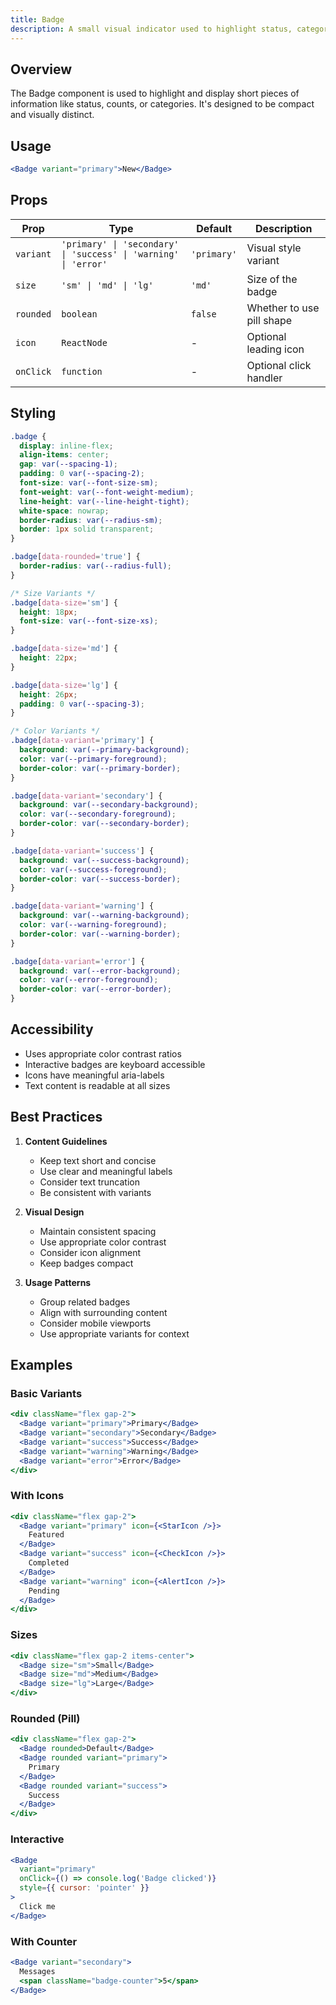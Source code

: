 ```yaml
---
title: Badge
description: A small visual indicator used to highlight status, categories, or counts.
---
```



## Overview

The Badge component is used to highlight and display short pieces of information like status, counts, or categories. It's designed to be compact and visually distinct.

## Usage

```jsx
<Badge variant="primary">New</Badge>
```

## Props

| Prop      | Type                                                            | Default     | Description               |
| --------- | --------------------------------------------------------------- | ----------- | ------------------------- |
| `variant` | `'primary' \| 'secondary' \| 'success' \| 'warning' \| 'error'` | `'primary'` | Visual style variant      |
| `size`    | `'sm' \| 'md' \| 'lg'`                                          | `'md'`      | Size of the badge         |
| `rounded` | `boolean`                                                       | `false`     | Whether to use pill shape |
| `icon`    | `ReactNode`                                                     | -           | Optional leading icon     |
| `onClick` | `function`                                                      | -           | Optional click handler    |

## Styling

```css
.badge {
  display: inline-flex;
  align-items: center;
  gap: var(--spacing-1);
  padding: 0 var(--spacing-2);
  font-size: var(--font-size-sm);
  font-weight: var(--font-weight-medium);
  line-height: var(--line-height-tight);
  white-space: nowrap;
  border-radius: var(--radius-sm);
  border: 1px solid transparent;
}

.badge[data-rounded='true'] {
  border-radius: var(--radius-full);
}

/* Size Variants */
.badge[data-size='sm'] {
  height: 18px;
  font-size: var(--font-size-xs);
}

.badge[data-size='md'] {
  height: 22px;
}

.badge[data-size='lg'] {
  height: 26px;
  padding: 0 var(--spacing-3);
}

/* Color Variants */
.badge[data-variant='primary'] {
  background: var(--primary-background);
  color: var(--primary-foreground);
  border-color: var(--primary-border);
}

.badge[data-variant='secondary'] {
  background: var(--secondary-background);
  color: var(--secondary-foreground);
  border-color: var(--secondary-border);
}

.badge[data-variant='success'] {
  background: var(--success-background);
  color: var(--success-foreground);
  border-color: var(--success-border);
}

.badge[data-variant='warning'] {
  background: var(--warning-background);
  color: var(--warning-foreground);
  border-color: var(--warning-border);
}

.badge[data-variant='error'] {
  background: var(--error-background);
  color: var(--error-foreground);
  border-color: var(--error-border);
}
```

## Accessibility

- Uses appropriate color contrast ratios
- Interactive badges are keyboard accessible
- Icons have meaningful aria-labels
- Text content is readable at all sizes

## Best Practices

1. **Content Guidelines**

   - Keep text short and concise
   - Use clear and meaningful labels
   - Consider text truncation
   - Be consistent with variants

2. **Visual Design**

   - Maintain consistent spacing
   - Use appropriate color contrast
   - Consider icon alignment
   - Keep badges compact

3. **Usage Patterns**
   - Group related badges
   - Align with surrounding content
   - Consider mobile viewports
   - Use appropriate variants for context

## Examples

### Basic Variants

```jsx
<div className="flex gap-2">
  <Badge variant="primary">Primary</Badge>
  <Badge variant="secondary">Secondary</Badge>
  <Badge variant="success">Success</Badge>
  <Badge variant="warning">Warning</Badge>
  <Badge variant="error">Error</Badge>
</div>
```

### With Icons

```jsx
<div className="flex gap-2">
  <Badge variant="primary" icon={<StarIcon />}>
    Featured
  </Badge>
  <Badge variant="success" icon={<CheckIcon />}>
    Completed
  </Badge>
  <Badge variant="warning" icon={<AlertIcon />}>
    Pending
  </Badge>
</div>
```

### Sizes

```jsx
<div className="flex gap-2 items-center">
  <Badge size="sm">Small</Badge>
  <Badge size="md">Medium</Badge>
  <Badge size="lg">Large</Badge>
</div>
```

### Rounded (Pill)

```jsx
<div className="flex gap-2">
  <Badge rounded>Default</Badge>
  <Badge rounded variant="primary">
    Primary
  </Badge>
  <Badge rounded variant="success">
    Success
  </Badge>
</div>
```

### Interactive

```jsx
<Badge
  variant="primary"
  onClick={() => console.log('Badge clicked')}
  style={{ cursor: 'pointer' }}
>
  Click me
</Badge>
```

### With Counter

```jsx
<Badge variant="secondary">
  Messages
  <span className="badge-counter">5</span>
</Badge>
```

